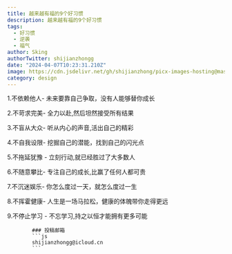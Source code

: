```yaml
---
title: 越来越有福的9个好习惯
description: 越来越有福的9个好习惯
tags:
  - 好习惯
  - 逆袭
  - 福气
author: Sking
authorTwitter: shijianzhongg
date: "2024-04-07T10:23:31.210Z"
image: https://cdn.jsdelivr.net/gh/shijianzhong/picx-images-hosting@master/nbplus/IMG_4309.2p80nopvlha0.webp
category: design
---
```




1.不依赖他人-
未来要靠自己争取，没有人能够替你成长

2.不苛求完美-
全力以赴,然后坦然接受所有结果

3.不盲从大众-
听从内心的声音,活出自己的精彩

4.不自我设限- 
挖掘自己的潜能，找到自己的闪光点

5.不拖延犹豫 - 
立刻行动,就已经胜过了大多数人

6.不随意攀比-
专注自己的成长,比赢了任何人都可贵

7.不沉迷娱乐- 
你怎么度过一天，就怎么度过一生

8.不挥霍健康-
人生是一场马拉松，健康的体魄带你走得更远

9.不停止学习 -
不忘学习,持之以恒才能拥有更多可能





            ### 投稿邮箱
            ```js
            shijianzhongg@icloud.cn
            ```